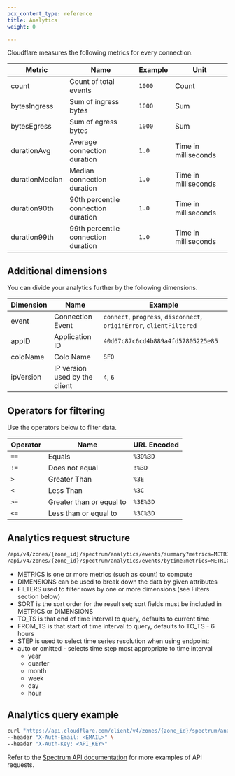 ```yaml
---
pcx_content_type: reference
title: Analytics
weight: 0

---
```



Cloudflare measures the following metrics for every connection.



| Metric         | Name                                | Example | Unit                 |
| -------------- | ----------------------------------- | ------- | -------------------- |
| count          | Count of total events               | `1000`  | Count                |
| bytesIngress   | Sum of ingress bytes                | `1000`  | Sum                  |
| bytesEgress    | Sum of egress bytes                 | `1000`  | Sum                  |
| durationAvg    | Average connection duration         | `1.0`   | Time in milliseconds |
| durationMedian | Median connection duration          | `1.0`   | Time in milliseconds |
| duration90th   | 90th percentile connection duration | `1.0`   | Time in milliseconds |
| duration99th   | 99th percentile connection duration | `1.0`   | Time in milliseconds |



## Additional dimensions

You can divide your analytics further by the following dimensions.



| Dimension | Name                          | Example                                                              |
| --------- | ----------------------------- | -------------------------------------------------------------------- |
| event     | Connection Event              | `connect`, `progress`, `disconnect`, `originError`, `clientFiltered` |
| appID     | Application ID                | `40d67c87c6cd4b889a4fd57805225e85`                                   |
| coloName  | Colo Name                     | `SFO`                                                                |
| ipVersion | IP version used by the client | `4`, `6`                                                             |



## Operators for filtering

Use the operators below to filter data.



| Operator | Name                     | URL Encoded |
| -------- | ------------------------ | ----------- |
| `==`     | Equals                   | `%3D%3D`    |
| `!=`     | Does not equal           | `!%3D`      |
| `>`      | Greater Than             | `%3E`       |
| `<`      | Less Than                | `%3C`       |
| `>=`     | Greater than or equal to | `%3E%3D`    |
| `<=`     | Less than or equal to    | `%3C%3D`    |



<Render file="api-combine-filters" product="fundamentals" />

## Analytics request structure

```txt
/api/v4/zones/{zone_id}/spectrum/analytics/events/summary?metrics=METRICS&dimensions=DIMENSIONS&filters=FILTERS&since=FROM_TS&sort=SORT&until=TO_TS&limit=LIMIT
/api/v4/zones/{zone_id}/spectrum/analytics/events/bytime?metrics=METRICS&dimensions=DIMENSIONS&filters=FILTERS&since=FROM_TS&sort=SORT&until=TO_TS&limit=LIMIT
```

* METRICS is one or more metrics (such as count) to compute
* DIMENSIONS can be used to break down the data by given attributes
* FILTERS used to filter rows by one or more dimensions (see Filters section below)
* SORT is the sort order for the result set; sort fields must be included in METRICS or DIMENSIONS
* TO\_TS is that end of time interval to query, defaults to current time
* FROM\_TS is that start of time interval to query, defaults to TO\_TS - 6 hours
* STEP is used to select time series resolution when using endpoint:
* auto or omitted - selects time step most appropriate to time interval
  * year
  * quarter
  * month
  * week
  * day
  * hour

## Analytics query example

```bash
curl "https://api.cloudflare.com/client/v4/zones/{zone_id}/spectrum/analytics/events/summary?metrics=count&dimensions=event,appID&since=2018-01-01T16:57:00Z" \
--header "X-Auth-Email: <EMAIL>" \
--header "X-Auth-Key: <API_KEY>"
```

Refer to the [Spectrum API documentation](/api/operations/spectrum-aggregate-analytics-get-current-aggregated-analytics) for more examples of API requests.
